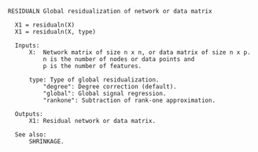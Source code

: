 ```
 RESIDUALN Global residualization of network or data matrix

   X1 = residualn(X)
   X1 = residualn(X, type)

   Inputs:
       X:  Network matrix of size n x n, or data matrix of size n x p.
           n is the number of nodes or data points and
           p is the number of features.

       type: Type of global residualization.
           "degree": Degree correction (default).
           "global": Global signal regression.
           "rankone": Subtraction of rank-one approximation.

   Outputs:
       X1: Residual network or data matrix.

   See also:
       SHRINKAGE.

```
